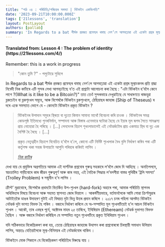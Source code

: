 ```yaml
---
title: "পাঠ ০৪ : পৰিচিতি/পৰিচয়ৰ সমস্যা | বিটকইন একবিংশতি"
date: '2023-09-21T10:00:00.000Z'
tags: ['21lessons', 'translation']
layout: PostLayout
authors: [pallab]
summary: 'In Regards to a bat শীৰ্ষক প্ৰবন্ধত প্ৰফেছৰ থমাছ নেগ’লে আগবঢ়োৱা এই একেটা প্ৰশ্নৰ মূল্যাংকনৰ প্ৰতি শ্ৰদ্ধা নিবেদী নিক কাৰ্টাৰে এটি সুন্দৰ লেখা আগবঢ়াইছে য’ত এই প্ৰশ্নটো আলোচনা কৰা হৈছে : "এটা বিটকইন হ’বলৈ কেনে লাগে ?(What is it like to be a Bitcoin?)"...'
---
```


<div style={{textAlign:"center"}}>
    <h4> Translated from: Lesson 4 : The problem of identity (https://21lessons.com/4/) </h4>
    <p style={{color:"red"}}> Remember: this is a work in progress </p>
</div>

> "কোন তুমি ?" - পলুটোৱে সুধিলে

In Regards to a bat শীৰ্ষক প্ৰবন্ধত প্ৰফেছৰ থমাছ নেগ’লে আগবঢ়োৱা এই একেটা প্ৰশ্নৰ মূল্যাংকনৰ প্ৰতি শ্ৰদ্ধা নিবেদী নিক কাৰ্টাৰে এটি সুন্দৰ লেখা আগবঢ়াইছে য’ত এই প্ৰশ্নটো আলোচনা কৰা হৈছে :
"এটা বিটকইন হ’বলৈ কেনে লাগে ?(What is it like to be a Bitcoin?)"
তাত তেওঁ সুন্দৰভাৱে দেখুৱাইছে যে সাধাৰণতে ৰাজহুৱা ব্লকচেইন বা ব্লকশৃংখল সমূহে, আৰু বিশেষকৈ বিটকইন ব্লকশৃংখলে, ঠেছিয়াছৰ জাহাজ (Ship of Theseus) ৰ দৰে একে সমস্যাত ভোগে যে -
কোনটো বিটকইন প্ৰকৃত বিটকইন ?


> বিটকইনৰ উপাদান সমুহৰ স্থিৰতা বা দৃঢ়তা কিমান সামান্য মাথোঁ বিবেচনা কৰি চাওক ।
> বিটকইনৰ সমগ্ৰ কোডপৃষ্ঠ ইতিমধ্যে পুনৰনিৰ্মান, সম্পাদনা আৰু বিস্তাৰ এনেভাৱে ঘটোৱা হৈছে যে ইয়াৰ মূল ৰূপৰ সৈতে সামঞ্জস্য প্ৰায় নোহোৱা হৈ পৰিছে ।
> [...] লেনদেনৰ হিচাপ শৃখংলাডালেই এই নেটৱৰ্কটোৰ প্ৰায় একমাত্ৰ স্থিৰ বা দৃঢ় এক বৈশিষ্ট হৈ ৰৈছে ।
> [...]
>
> প্ৰকৃত নেতৃত্বহীন হিচাপে বিবেচিত হ’বলৈ হ’লে, কোনো এটি নিৰ্দিষ্ট শৃংখলাক বৈধ বুলি নিৰ্ধাৰণ কৰিব পৰা এটি কৰ্তৃপক্ষ থকা সহজ উপায়টো আপুনি পৰিহাৰ কৰিবই লাগিব ।
>
> <cite> [নিক কাৰ্টাৰ](https://medium.com/s/story/what-is-it-like-to-be-a-bitcoin-56109f3e6753) </cite>


দেখা যায় যে প্ৰযুক্তিৰ অগ্ৰগতিয়ে আমাক এই দাৰ্শনিক প্ৰশ্নবোৰ গুৰুত্ব সহকাৰে ল’বলৈ জোৰ দি আহিছে ।
অনতিপলমে, স্বয়ংচালিত গাড়ীবোৰে কাৰ জীৱন গুৰুত্বপূৰ্ণ আৰু কাৰ নহয়, এই নৈতিক সিদ্ধান্ত ল’বলগীয়া বাস্তৱ পৃথিৱীৰ 'ট্ৰলি সমস্যা' (Trolley Problem) ৰ সন্মুখীন হ’ব লাগিব ।

ক্ৰীপ্ট’ মুদ্ৰাবোৰে, বিশেষকৈ প্ৰথমটো বিতৰ্কিত উপ-শৃংখল (hard-fork) অহাৰে পৰা, আমাক পৰিচিতি স্থাপনৰ অধিবিদ্যাৰ বিষয়ে বিবেচনা আৰু সহমত স্থাপনত জোৰ দিয়ালে ।
আকর্ষণীয়ভাৱে, বৰ্তমানলৈকে আমি পোৱা ক্ৰিপ্টমুদ্ৰাৰ আটাইতকৈ ডাঙৰ উদাহৰণ দুটাই এই বিষয়ত দুটা ভিন্ন উত্তৰ প্ৰদান কৰিলে ।
২০১৭ চনৰ পহিলা আগষ্টত বিটকইন নেটৱৰ্ক দুটা ভাগত বিভক্ত হৈ পৰিল ।
বজাৰে নিৰ্ধাৰণ কৰিলে যে অ-সম্পাদিত মূল শৃংখলটিয়েই হ’ল আচল বিটকইন শৃংখল ।
আকৌ, তাৰ এবছৰ পূৰ্বে, অক্টোবৰ মাহৰ ২৫ তাৰিখে, ইথিৰিয়াম (Etheream) নেটৱৰ্ক দুভাগত বিভক্ত হৈছিল ।
আৰু বজাৰে নিৰ্ধাৰণ কৰিছিল যে সম্পাদিত নতুন শৃংখলটিহে প্ৰকৃত ইথিৰিয়াম শৃংখল ।

যদি সঠিকভাৱে বিকেন্দ্ৰিকৰণ কৰা হয়, তেন্তে ঠেছিয়াছৰ জাহাজে উত্থাপন কৰা প্ৰশ্নবোৰৰো চিৰস্থায়ী সমাধান উলিয়াব লাগিব, অন্ততঃ যেতিয়ালৈকে মূল্য-বিনিময়ৰ এই নেটৱৰ্কবোৰ থাকিব ।

বিটকইনে মোক শিকালে যে বিকেন্দ্ৰিকৰণ পৰিচিতিৰ বিৰুদ্ধে যায় ।
